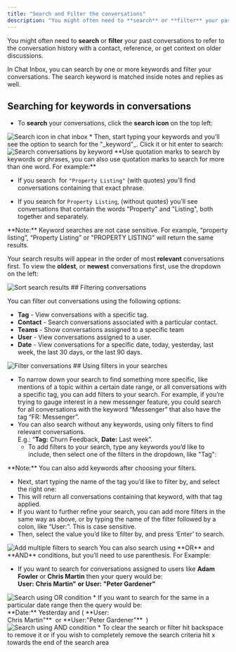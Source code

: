 ```yaml
---
title: "Search and Filter the conversations"
description: "You might often need to **search** or **filter** your past conversations to refer to the conversation history with a contact, reference, or get contex..."
---
```


You might often need to **search** or **filter** your past conversations to refer to the conversation history with a contact, reference, or get context on older discussions.

In Chat Inbox, you can search by one or more keywords and filter your conversations. The search keyword is matched inside notes and replies as well. 

## Searching for keywords in conversations

*   To **search** your conversations, click the **search icon** on the top left: 

<img src="https://support.salesmate.io/hc/article_attachments/31823754189209" alt="Search icon in chat inbox" />
*   Then, start typing your keywords and you’ll see the option to search for the "_keyword"_. Click it or hit enter to search:  

<img src="https://support.salesmate.io/hc/article_attachments/31823754195865" alt="Search conversations by keyword" />
**Use quotation marks to search by keywords or phrases, you can also use quotation marks to search for more than one word. For example:**

*   If you search  for `"Property Listing"` (with quotes) you’ll find conversations containing that exact phrase.
    
*   If you search for `Property Listing`, (without quotes) you’ll see conversations that contain the words "Property" and "Listing", both together and separately.
    

<Note>
**Note:** Keyword searches are not case sensitive. For example, “property listing”, “Property Listing” or "PROPERTY LISTING" will return the same results.
</Note>

Your search results will appear in the order of most **relevant** conversations first. To view the **oldest**, or **newest** conversations first, use the dropdown on the left: 

<img src="https://support.salesmate.io/hc/article_attachments/31823885624985" alt="Sort search results" />
## Filtering conversations

You can filter out conversations using the following options:

*   **Tag** - View conversations with a specific tag.
*   **Contact** - Search conversations associated with a particular contact.
*   **Teams** \- Show conversations assigned to a specific team
*   **User** \- View conversations assigned to a user.
*   **Date** - View conversations for a specific date, today, yesterday, last week, the last 30 days, or the last 90 days.

<img src="https://support.salesmate.io/hc/article_attachments/31823754195865" alt="Filter conversations" />
## Using filters in your searches

*   To narrow down your search to find something more specific, like mentions of a topic within a certain date range, or all conversations with a specific tag, you can add filters to your search. For example, if you’re trying to gauge interest in a new messenger feature, you could search for all conversations with the keyword “Messenger” that also have the tag “FR: Messenger”.
*   You can also search without any keywords, using only filters to find relevant conversations.  
    E.g.: “**Tag:** Churn Feedback, **Date:** Last week”.
    *   To add filters to your search, type any keywords you’d like to include, then select one of the filters in the dropdown, like "Tag":

<Note>
**Note:** You can also add keywords after choosing your filters.
</Note>

*   Next, start typing the name of the tag you’d like to filter by, and select the right one:
*   This will return all conversations containing that keyword, with that tag applied. 
*   If you want to further refine your search, you can add more filters in the same way as above, or by typing the name of the filter followed by a colon, like “User:”. This is case sensitive.
*   Then, select the value you’d like to filter by, and press ‘Enter’ to search.

<img src="https://support.salesmate.io/hc/article_attachments/31823860723993" alt="Add multiple filters to search" />
You can also search using **OR** and **AND** conditions, but you’ll need to use parenthesis. For Example:

*   If you want to search for conversations assigned to users like **Adam Fowler** or **Chris Martin** then your query would be:  
        **User:** **Chris Martin"** **or User: "Peter Gardener"** 

<img src="https://support.salesmate.io/hc/article_attachments/31824296848921" alt="Search using OR condition" />
*   If you want to search for the same in a particular date range then the query would be:  
        **Date:** Yesterday and ( **User: Chris Martin"**  or **User:"Peter Gardener"**  )  
        

<img src="https://support.salesmate.io/hc/article_attachments/31824322317849" alt="Search using AND condition" />
*   To clear the search or filter hit backspace to remove it or if you wish to completely remove the search criteria hit x towards the end of the search area